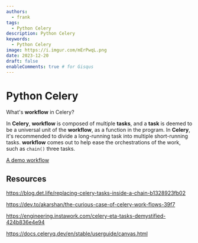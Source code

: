 ```yaml
---
authors:
  - frank
tags:
  - Python Celery
description: Python Celery
keywords:
  - Python Celery
image: https://i.imgur.com/mErPwqL.png
date: 2023-12-20
draft: false
enableComments: true # for Gisqus
---
```


# Python Celery

What's **workflow** in Celery?

In **Celery**, **workflow** is composed of multiple **tasks**, and a **task** is deemed to be a universal unit of the **workflow**, as a function in the program. In **Celery**, it's recommended to divide a long-running task into multiple short-running tasks. **workflow** comes out to help ease the orchestrations of the work, such as `chain()` three tasks.

[A demo workflow](https://github.com/liviaerxin/fastapi-celery-ml/blob/main/app/examples/celery_workflow.py)

<!--truncate-->

## Resources

https://blog.det.life/replacing-celery-tasks-inside-a-chain-b1328923fb02

https://dev.to/akarshan/the-curious-case-of-celery-work-flows-39f7

https://engineering.instawork.com/celery-eta-tasks-demystified-424b836e4e94

https://docs.celeryq.dev/en/stable/userguide/canvas.html